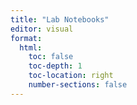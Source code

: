 ```yaml
---
title: "Lab Notebooks"
editor: visual
format: 
  html:
    toc: false
    toc-depth: 1
    toc-location: right
    number-sections: false
---
```


